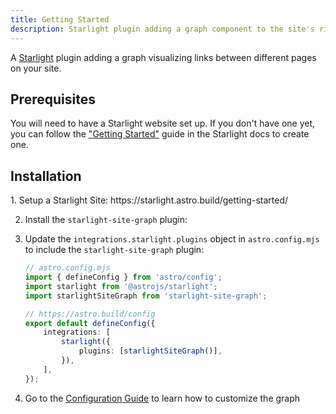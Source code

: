 ```yaml
---
title: Getting Started
description: Starlight plugin adding a graph component to the site's right-sidebar
---
```



A [Starlight](https://starlight.astro.build) plugin adding a graph visualizing links between different pages on your site.

## Prerequisites

You will need to have a Starlight website set up.
If you don't have one yet, you can follow the ["Getting Started"](https://starlight.astro.build/getting-started) guide in the Starlight docs to create one.

## Installation

<Steps>
1.  Setup a Starlight Site: https://starlight.astro.build/getting-started/

2.  Install the `starlight-site-graph` plugin:

    <PackageManagers pkg="starlight-site-graph" />

3.  Update the `integrations.starlight.plugins` object in `astro.config.mjs` to include the `starlight-site-graph` plugin:

    ```ts ins={4, 10}
    // astro.config.mjs
    import { defineConfig } from 'astro/config';
    import starlight from '@astrojs/starlight';
    import starlightSiteGraph from 'starlight-site-graph';

    // https://astro.build/config
    export default defineConfig({
    	integrations: [
    		starlight({
    			plugins: [starlightSiteGraph()],
    		}),
    	],
    });
    ```

4.  Go to the [Configuration Guide](/docs/configuration) to learn how to customize the graph
</Steps>
